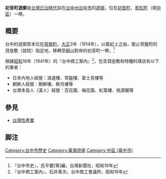 '''初音町遊廓'''是[[台灣|台灣]][[台灣日治時期|日治時代]]設在[[台中州|台中州]][[臺中市_(州轄市)|台中市]]的[[遊廓|遊廓]]，位在[[初音町|初音町]]、[[若松町|若松町]]（現[[中區_(臺中市)|中區]]）一帶。

== 概要 ==
台中的遊廓原本位在[[常盤町|常盤町]]，[[大正|大正]]3年（1914年），以風紀上之由，廢止常盤町的貸座敷（妓院）指定地，移轉至[[柳川|柳川]]對岸的初音町一帶。<ref>『台中市史』，氏平要[等]編，台灣新聞社，昭和16年</ref>

根據[[昭和|昭和]]16年（1941年）的『台中商工案內』<ref>『台中商工案內』，石井善次，台中商工會議所，昭和16年</ref>，包含貸座敷和特種料理店有以下的業者：

* 日本內地人經營：浪速樓、常盤樓、富士見樓等
* 朝鮮人經營：朝鮮樓、鮮月樓等
* 台灣本島人（漢人）經營：百花園、梅花園、紅葉樓、桃源閣等

== 參見 ==
* [[台灣性產業|台灣性產業]]

== 脚注 ==
{{Reflist}}

[[Category:台中市歷史|Category:台中市歷史]]
[[Category:臺灣遊廓|Category:臺灣遊廓]]
[[Category:中區_(臺中市)|Category:中區 (臺中市)]]
